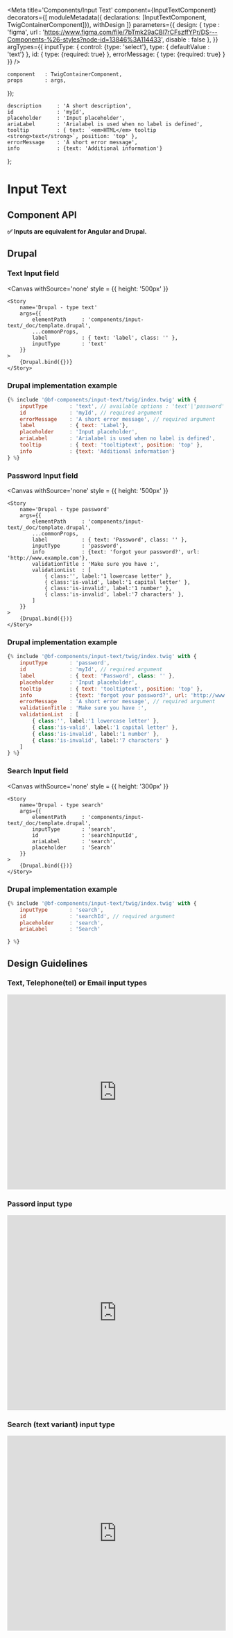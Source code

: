 
<Meta
    title='Components/Input Text'
    component={InputTextComponent}
    decorators={[
        moduleMetadata({ declarations: [InputTextComponent, TwigContainerComponent]}),
        withDesign
    ]}
    parameters={{
        design: {
            type    : 'figma',
            url     : 'https://www.figma.com/file/7bTmk29aCBl7rCFszffYPr/DS---Components-%26-styles?node-id=13846%3A114433',
            disable : false
        },
    }}
    argTypes={{
        inputType: {
            control: {type: 'select'},
            type: { defaultValue : 'text'}
        },
        id: {
            type: {required: true}
        },
        errorMessage: {
            type: {required: true}
        }
    }}
/>

    component   : TwigContainerComponent,
    props       : args,
});

    description     : 'A short description',
    id              : 'myId',
    placeholder     : 'Input placeholder',
    ariaLabel       : 'Arialabel is used when no label is defined',
    tooltip         : { text: `<em>HTML</em> tooltip <strong>text</strong>`, position: 'top' },
    errorMessage    : 'A short error message',
    info            : {text: 'Additional information'}
};

# Input Text

## Component API

**✅ Inputs are equivalent for Angular and Drupal.**

<Props of={InputTextComponent} />



## Drupal


### Text Input field

<Canvas withSource='none'
        style = {{ height: '500px' }}
>
    <Story
        name='Drupal - type text'
        args={{
            elementPath     : 'components/input-text/_doc/template.drupal',
            ...commonProps,
            label           : { text: 'label', class: '' },
            inputType       : 'text'
        }}
    >
        {Drupal.bind({})}
    </Story>
</Canvas>

### Drupal implementation example

```jsx
{% include '@bf-components/input-text/twig/index.twig' with {
    inputType       : 'text', // available options : 'text'|'password'|'search'|'tel'|'email'
    id              : 'myId', // required argument
    errorMessage    : 'A short error message', // required argument
    label           : { text: 'Label'},
    placeholder     : 'Input placeholder',
    ariaLabel       : 'Arialabel is used when no label is defined',
    tooltip         : { text: 'tooltiptext', position: 'top' },
    info            : {text: 'Additional information'}
} %}
```

### Password Input field

<Canvas withSource='none'
        style = {{ height: '500px' }}
>
    <Story
        name='Drupal - type password'
        args={{
            elementPath     : 'components/input-text/_doc/template.drupal',
            ...commonProps,
            label           : { text: 'Password', class: '' },
            inputType       : 'password',
            info            : {text: 'forgot your password?', url: 'http://www.example.com'},
            validationTitle : 'Make sure you have :',
            validationList  : [
                { class:'', label:'1 lowercase letter' },
                { class:'is-valid', label:'1 capital letter' },
                { class:'is-invalid', label:'1 number' },
                { class:'is-invalid', label:'7 characters' },
            ]
        }}
    >
        {Drupal.bind({})}
    </Story>
</Canvas>

### Drupal implementation example


```jsx
{% include '@bf-components/input-text/twig/index.twig' with {
    inputType       : 'password',
    id              : 'myId', // required argument
    label           : { text: 'Password', class: '' },
    placeholder     : 'Input placeholder',
    tooltip         : { text: 'tooltiptext', position: 'top' },
    info            : {text: 'forgot your password?', url: 'http://www.example.com'},
    errorMessage    : 'A short error message', // required argument
    validationTitle : 'Make sure you have :',
    validationList  : [
        { class:'', label:'1 lowercase letter' },
        { class:'is-valid', label:'1 capital letter' },
        { class:'is-invalid', label:'1 number' },
        { class:'is-invalid', label:'7 characters' }
    ]
} %}
```


### Search Input field

<Canvas withSource='none'
        style = {{ height: '300px' }}
>
    <Story
        name='Drupal - type search'
        args={{
            elementPath     : 'components/input-text/_doc/template.drupal',
            inputType       : 'search',
            id              : 'searchInputId',
            ariaLabel       : 'search',
            placeholder     : 'Search'
        }}
    >
        {Drupal.bind({})}
    </Story>
</Canvas>

### Drupal implementation example

```jsx
{% include '@bf-components/input-text/twig/index.twig' with {
    inputType       : 'search',
    id              : 'searchId', // required argument
    placeholder     : 'search',
    ariaLabel       : 'Search'

} %}
```

## Design Guidelines

### Text, Telephone(tel) or Email input types

<iframe width='100%' height='450' src='https://www.figma.com/embed?embed_host=share&url=https%3A%2F%2Fwww.figma.com%2Ffile%2F7bTmk29aCBl7rCFszffYPr%2FDS---Components-%2526-styles%3Fnode-id%3D13846%253A114433' frameBorder='0' allowFullScreen></iframe>

### Passord input type

<iframe width='100%' height='450' src='https://www.figma.com/embed?embed_host=share&url=https%3A%2F%2Fwww.figma.com%2Ffile%2F7bTmk29aCBl7rCFszffYPr%2FDS---Components-%2526-styles%3Fnode-id%3D13846%253A114479' frameBorder='0' allowFullScreen></iframe>

### Search (text variant) input type
<iframe width='100%' height='450' src='https://www.figma.com/embed?embed_host=share&url=https%3A%2F%2Fwww.figma.com%2Ffile%2F7bTmk29aCBl7rCFszffYPr%2FDS---Components-%2526-styles%3Fnode-id%3D13846%253A114504' frameBorder='0' allowFullScreen></iframe>